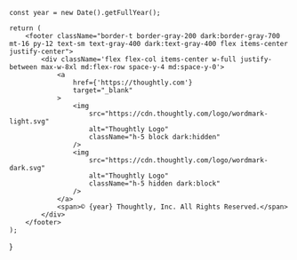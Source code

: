 	const year = new Date().getFullYear();

	return (
		<footer className="border-t border-gray-200 dark:border-gray-700 mt-16 py-12 text-sm text-gray-400 dark:text-gray-400 flex items-center justify-center">
			<div className='flex flex-col items-center w-full justify-between max-w-8xl md:flex-row space-y-4 md:space-y-0'>
				<a
					href={'https://thoughtly.com'}
					target="_blank"
				>
					<img 
						src="https://cdn.thoughtly.com/logo/wordmark-light.svg" 
						alt="Thoughtly Logo" 
						className="h-5 block dark:hidden"
					/>
					<img 
						src="https://cdn.thoughtly.com/logo/wordmark-dark.svg"
						alt="Thoughtly Logo" 
						className="h-5 hidden dark:block"
					/>
				</a>
				<span>© {year} Thoughtly, Inc. All Rights Reserved.</span>
			</div>
		</footer>
	);
}
